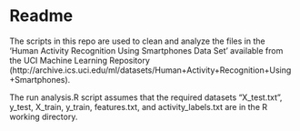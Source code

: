 Readme
========================================================
The scripts in this repo are used to clean and analyze the files in the 'Human Activity Recognition Using Smartphones Data Set' available from the UCI Machine Learning Repository (http://archive.ics.uci.edu/ml/datasets/Human+Activity+Recognition+Using+Smartphones).

The run analysis.R script assumes that the required datasets "X_test.txt", y_test, X_train, y_train, features.txt, and activity_labels.txt are in the R working directory.

